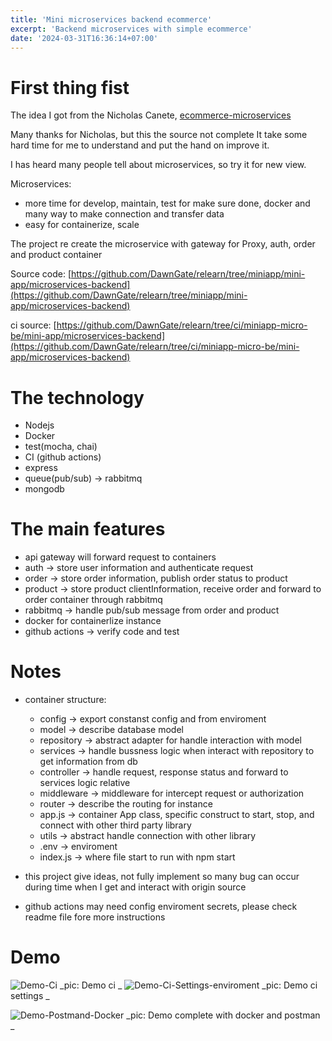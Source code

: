 ```yaml
---
title: 'Mini microservices backend ecommerce'
excerpt: 'Backend microservices with simple ecommerce'
date: '2024-03-31T16:36:14+07:00'
---
```


# First thing fist

The idea I got from the Nicholas Canete, [ecommerce-microservices](https://github.com/nicholas-gcc/nodejs-ecommerce-microservice)

Many thanks for Nicholas, but this the source not complete It take some hard time for me to understand and put the hand on improve it.

I has heard many people tell about microservices, so try it for new view.

Microservices:

- more time for develop, maintain, test for make sure done, docker and many way to make connection and transfer data
- easy for containerize, scale

The project re create the microservice with gateway for Proxy, auth, order and product container

Source code: [https://github.com/DawnGate/relearn/tree/miniapp/mini-app/microservices-backend](https://github.com/DawnGate/relearn/tree/miniapp/mini-app/microservices-backend)

ci source: [https://github.com/DawnGate/relearn/tree/ci/miniapp-micro-be/mini-app/microservices-backend](https://github.com/DawnGate/relearn/tree/ci/miniapp-micro-be/mini-app/microservices-backend)

# The technology

- Nodejs
- Docker
- test(mocha, chai)
- CI (github actions)
- express
- queue(pub/sub) -> rabbitmq
- mongodb

# The main features

- api gateway will forward request to containers
- auth -> store user information and authenticate request
- order -> store order information, publish order status to product
- product -> store product clientInformation, receive order and forward to order container through rabbitmq
- rabbitmq -> handle pub/sub message from order and product
- docker for containerlize instance
- github actions -> verify code and test

# Notes

- container structure:

  - config -> export constanst config and from enviroment
  - model -> describe database model
  - repository -> abstract adapter for handle interaction with model
  - services -> handle bussness logic when interact with repository to get information from db
  - controller -> handle request, response status and forward to services logic relative
  - middleware -> middleware for intercept request or authorization
  - router -> describe the routing for instance
  - app.js -> container App class, specific construct to start, stop, and connect with other third party library
  - utils -> abstract handle connection with other library
  - .env -> enviroment
  - index.js -> where file start to run with npm start

- this project give ideas, not fully implement so many bug can occur during time when I get and interact with origin source
- github actions may need config enviroment secrets, please check readme file fore more instructions

# Demo

![Demo-Ci](/assets/images/blogs/micro_be_ecommerce/ci.png)
_pic: Demo ci _
![Demo-Ci-Settings-enviroment](/assets/images/blogs/micro_be_ecommerce/ci_settings.png)
_pic: Demo ci settings _

![Demo-Postmand-Docker](/assets/images/blogs/micro_be_ecommerce/main.png)
_pic: Demo complete with docker and postman _
